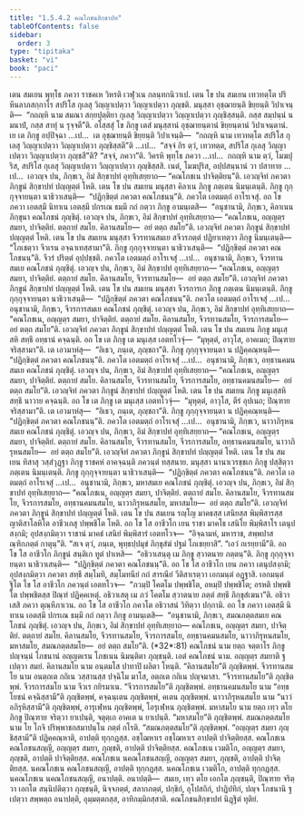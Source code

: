 ```yaml
---
title: "1.5.4.2 คณโภชนสิกฺขาปท"
tableOfContents: false
sidebar:
  order: 3
type: "tipitaka"
basket: "vi"
book: "paci"
---
```



<DynamicBreadcrumb />

<Division number="209" book="paci">

<Paragraph number="678" book="paci">
เตน สมเยน พุทฺโธ ภควา ราชคเห วิหรติ เวฬุวเน กลนฺทกนิวาเป. เตน โข ปน สมเยน เทวทตฺโต ปริหีนลาภสกฺกาโร สปริโส กุเลสุ วิญฺญาเปตฺวา วิญฺญาเปตฺวา ภุญฺชติ. มนุสฺสา อุชฺฌายนฺติ ขิยฺยนฺติ วิปาเจนฺติ—  “กถญฺหิ นาม สมณา สกฺยปุตฺติยา กุเลสุ วิญฺญาเปตฺวา วิญฺญาเปตฺวา ภุญฺชิสฺสนฺติ. กสฺส สมฺปนฺนํ น มนาปํ, กสฺส สาทุํ น รุจฺจตี”ติ.
</Paragraph>

<Paragraph number="679" book="paci">
อโสฺสสุํ โข ภิกฺขู เตสํ มนุสฺสานํ อุชฺฌายนฺตานํ ขิยฺยนฺตานํ วิปาเจนฺตานํ. เย เต ภิกฺขู อปฺปิจฺฉา …เป…  เต อุชฺฌายนฺติ ขิยฺยนฺติ วิปาเจนฺติ—  “กถญฺหิ นาม เทวทตฺโต สปริโส กุเลสุ วิญฺญาเปตฺวา วิญฺญาเปตฺวา ภุญฺชิสฺสตี”ติ …เป…  “สจฺจํ กิร ตฺวํ, เทวทตฺต, สปริโส กุเลสุ วิญฺญาเปตฺวา วิญฺญาเปตฺวา ภุญฺชสี”ติ? “สจฺจํ, ภควา”ติ. วิครหิ พุทฺโธ ภควา …เป…  กถญฺหิ นาม ตฺวํ, โมฆปุริส, สปริโส กุเลสุ วิญฺญาเปตฺวา วิญฺญาเปตฺวา ภุญฺชิสฺสสิ. เนตํ, โมฆปุริส, อปฺปสนฺนานํ วา ปสาทาย …เป…  เอวญฺจ ปน, ภิกฺขเว, อิมํ สิกฺขาปทํ อุทฺทิเสยฺยาถ—
</Paragraph>

<Paragraph number="680" book="paci">
<Emphasis>“คณโภชเน ปาจิตฺติยนฺ”</Emphasis>ติ.
</Paragraph>

<Paragraph number="681" book="paci">
เอวญฺจิทํ ภควตา ภิกฺขูนํ สิกฺขาปทํ ปญฺญตฺตํ โหติ.
</Paragraph>

</Division>
<Division number="210" book="paci">

<Paragraph number="682" book="paci">
เตน โข ปน สมเยน มนุสฺสา คิลาเน ภิกฺขู ภตฺเตน นิมนฺเตนฺติ. ภิกฺขู กุกฺกุจฺจายนฺตา นาธิวาเสนฺติ—  “ปฏิกฺขิตฺตํ ภควตา คณโภชนนฺ”ติ. ภควโต เอตมตฺถํ อาโรเจสุํ. อถ โข ภควา เอตสฺมึ นิทาเน เอตสฺมึ ปกรเณ ธมฺมึ กถํ กตฺวา ภิกฺขู อามนฺเตสิ—  “อนุชานามิ, ภิกฺขเว, คิลาเนน ภิกฺขุนา คณโภชนํ ภุญฺชิตุํ. เอวญฺจ ปน, ภิกฺขเว, อิมํ สิกฺขาปทํ อุทฺทิเสยฺยาถ—
</Paragraph>

<Paragraph number="683" book="paci">
<Emphasis>“คณโภชเน, อญฺญตฺร สมยา, ปาจิตฺติยํ. ตตฺถายํ สมโย. คิลานสมโย—  อยํ ตตฺถ สมโย”</Emphasis>ติ.
</Paragraph>

<Paragraph number="684" book="paci">
เอวญฺจิทํ ภควตา ภิกฺขูนํ สิกฺขาปทํ ปญฺญตฺตํ โหติ.
</Paragraph>

</Division>
<Division number="211" book="paci">

<Paragraph number="685" book="paci">
เตน โข ปน สมเยน มนุสฺสา จีวรทานสมเย สจีวรภตฺตํ ปฏิยาเทตฺวา ภิกฺขู นิมนฺเตนฺติ—  “โภเชตฺวา จีวเรน อจฺฉาเทสฺสามา”ติ. ภิกฺขู กุกฺกุจฺจายนฺตา นาธิวาเสนฺติ—  “ปฏิกฺขิตฺตํ ภควตา คณโภชนนฺ”ติ. จีวรํ ปริตฺตํ อุปฺปชฺชติ. ภควโต เอตมตฺถํ อาโรเจสุํ …เป…  อนุชานามิ, ภิกฺขเว, จีวรทานสมเย คณโภชนํ ภุญฺชิตุํ. เอวญฺจ ปน, ภิกฺขเว, อิมํ สิกฺขาปทํ อุทฺทิเสยฺยาถ—
</Paragraph>

<Paragraph number="686" book="paci">
<Emphasis>“คณโภชเน, อญฺญตฺร สมยา, ปาจิตฺติยํ. ตตฺถายํ สมโย. คิลานสมโย, จีวรทานสมโย—  อยํ ตตฺถ สมโย”</Emphasis>ติ.
</Paragraph>

<Paragraph number="687" book="paci">
เอวญฺจิทํ ภควตา ภิกฺขูนํ สิกฺขาปทํ ปญฺญตฺตํ โหติ.
</Paragraph>

</Division>
<Division number="212" book="paci">

<Paragraph number="688" book="paci">
เตน โข ปน สมเยน มนุสฺสา จีวรการเก ภิกฺขู ภตฺเตน นิมนฺเตนฺติ. ภิกฺขู กุกฺกุจฺจายนฺตา นาธิวาเสนฺติ—  “ปฏิกฺขิตฺตํ ภควตา คณโภชนนฺ”ติ. ภควโต เอตมตฺถํ อาโรเจสุํ …เป…  อนุชานามิ, ภิกฺขเว, จีวรการสมเย คณโภชนํ ภุญฺชิตุํ. เอวญฺจ ปน, ภิกฺขเว, อิมํ สิกฺขาปทํ อุทฺทิเสยฺยาถ—
</Paragraph>

<Paragraph number="689" book="paci">
<Emphasis>“คณโภชเน, อญฺญตฺร สมยา, ปาจิตฺติยํ. ตตฺถายํ สมโย. คิลานสมโย, จีวรทานสมโย, จีวรการสมโย—  อยํ ตตฺถ สมโย”</Emphasis>ติ.
</Paragraph>

<Paragraph number="690" book="paci">
เอวญฺจิทํ ภควตา ภิกฺขูนํ สิกฺขาปทํ ปญฺญตฺตํ โหติ.
</Paragraph>

</Division>
<Division number="213" book="paci">

<Paragraph number="691" book="paci">
เตน โข ปน สมเยน ภิกฺขู มนุเสฺสหิ สทฺธึ อทฺธานํ คจฺฉนฺติ. อถ โข เต ภิกฺขู เต มนุเสฺส เอตทโวจุํ—  “มุหุตฺตํ, อาวุโส, อาคเมถ; ปิณฺฑาย จริสฺสามา”ติ. เต เอวมาหํสุ—  “อิเธว, ภนฺเต, ภุญฺชถา”ติ. ภิกฺขู กุกฺกุจฺจายนฺตา น ปฏิคฺคณฺหนฺติ—  “ปฏิกฺขิตฺตํ ภควตา คณโภชนนฺ”ติ. ภควโต เอตมตฺถํ อาโรเจสุํ …เป…  อนุชานามิ, ภิกฺขเว, อทฺธานคมนสมเย คณโภชนํ ภุญฺชิตุํ. เอวญฺจ ปน, ภิกฺขเว, อิมํ สิกฺขาปทํ อุทฺทิเสยฺยาถ—
</Paragraph>

<Paragraph number="692" book="paci">
<Emphasis>“คณโภชเน, อญฺญตฺร สมยา, ปาจิตฺติยํ. ตตฺถายํ สมโย. คิลานสมโย, จีวรทานสมโย, จีวรการสมโย, อทฺธานคมนสมโย—  อยํ ตตฺถ สมโย”</Emphasis>ติ.
</Paragraph>

<Paragraph number="693" book="paci">
เอวญฺจิทํ ภควตา ภิกฺขูนํ สิกฺขาปทํ ปญฺญตฺตํ โหติ.
</Paragraph>

</Division>
<Division number="214" book="paci">

<Paragraph number="694" book="paci">
เตน โข ปน สมเยน ภิกฺขู มนุเสฺสหิ สทฺธึ นาวาย คจฺฉนฺติ. อถ โข เต ภิกฺขู เต มนุเสฺส เอตทโวจุํ—  “มุหุตฺตํ, อาวุโส, ตีรํ อุปเนถ; ปิณฺฑาย จริสฺสามา”ติ. เต เอวมาหํสุ—  “อิเธว, ภนฺเต, ภุญฺชถา”ติ. ภิกฺขู กุกฺกุจฺจายนฺตา น ปฏิคฺคณฺหนฺติ—  “ปฏิกฺขิตฺตํ ภควตา คณโภชนนฺ”ติ. ภควโต เอตมตฺถํ อาโรเจสุํ …เป…  อนุชานามิ, ภิกฺขเว, นาวาภิรุหนสมเย คณโภชนํ ภุญฺชิตุํ. เอวญฺจ ปน, ภิกฺขเว, อิมํ สิกฺขาปทํ อุทฺทิเสยฺยาถ—
</Paragraph>

<Paragraph number="695" book="paci">
<Emphasis>“คณโภชเน, อญฺญตฺร สมยา, ปาจิตฺติยํ. ตตฺถายํ สมโย. คิลานสมโย, จีวรทานสมโย, จีวรการสมโย, อทฺธานคมนสมโย, นาวาภิรุหนสมโย—  อยํ ตตฺถ สมโย”</Emphasis>ติ.
</Paragraph>

<Paragraph number="696" book="paci">
เอวญฺจิทํ ภควตา ภิกฺขูนํ สิกฺขาปทํ ปญฺญตฺตํ โหติ.
</Paragraph>

</Division>
<Division number="215" book="paci">

<Paragraph number="697" book="paci">
เตน โข ปน สมเยน ทิสาสุ วสฺสํวุฏฺฐา ภิกฺขู ราชคหํ อาคจฺฉนฺติ ภควนฺตํ ทสฺสนาย. มนุสฺสา นานาเวรชฺชเก ภิกฺขู ปสฺสิตฺวา ภตฺเตน นิมนฺเตนฺติ. ภิกฺขู กุกฺกุจฺจายนฺตา นาธิวาเสนฺติ—  “ปฏิกฺขิตฺตํ ภควตา คณโภชนนฺ”ติ. ภควโต เอตมตฺถํ อาโรเจสุํ …เป…  อนุชานามิ, ภิกฺขเว, มหาสมเย คณโภชนํ ภุญฺชิตุํ. เอวญฺจ ปน, ภิกฺขเว, อิมํ สิกฺขาปทํ อุทฺทิเสยฺยาถ—
</Paragraph>

<Paragraph number="698" book="paci">
<Emphasis>“คณโภชเน, อญฺญตฺร สมยา, ปาจิตฺติยํ. ตตฺถายํ สมโย. คิลานสมโย, จีวรทานสมโย, จีวรการสมโย, อทฺธานคมนสมโย, นาวาภิรุหนสมโย, มหาสมโย—  อยํ ตตฺถ สมโย”</Emphasis>ติ.
</Paragraph>

<Paragraph number="699" book="paci">
เอวญฺจิทํ ภควตา ภิกฺขูนํ สิกฺขาปทํ ปญฺญตฺตํ โหติ.
</Paragraph>

</Division>
<Division number="216" book="paci">

<Paragraph number="700" book="paci">
เตน โข ปน สมเยน รญฺโญ มาคธสฺส เสนิยสฺส พิมฺพิสารสฺส ญาติสาโลหิโต อาชีวเกสุ ปพฺพชิโต โหติ. อถ โข โส อาชีวโก เยน ราชา มาคโธ เสนิโย พิมฺพิสาโร เตนุปสงฺกมิ; อุปสงฺกมิตฺวา ราชานํ มาคธํ เสนิยํ พิมฺพิสารํ เอตทโวจ—  “อิจฺฉามหํ, มหาราช, สพฺพปาสณฺฑิกภตฺตํ กาตุนฺ”ติ. “สเจ ตฺวํ, ภนฺเต, พุทฺธปฺปมุขํ ภิกฺขุสํฆํ ปฐมํ โภเชยฺยาสิ”. “เอวํ กเรยฺยามี”ติ. อถ โข โส อาชีวโก ภิกฺขูนํ สนฺติเก ทูตํ ปาเหสิ—  “อธิวาเสนฺตุ เม ภิกฺขู สฺวาตนาย ภตฺตนฺ”ติ. ภิกฺขู กุกฺกุจฺจายนฺตา นาธิวาเสนฺติ—  “ปฏิกฺขิตฺตํ ภควตา คณโภชนนฺ”ติ. อถ โข โส อาชีวโก เยน ภควา เตนุปสงฺกมิ; อุปสงฺกมิตฺวา ภควตา สทฺธึ สมฺโมทิ, สมฺโมทนียํ กถํ สารณียํ วีติสาเรตฺวา เอกมนฺตํ อฏฺฐาสิ. เอกมนฺตํ ฐิโต โข โส อาชีวโก ภควนฺตํ เอตทโวจ—  “ภวมฺปิ โคตโม ปพฺพชิโต, อหมฺปิ ปพฺพชิโต; อรหติ ปพฺพชิโต ปพฺพชิตสฺส ปิณฺฑํ ปฏิคฺคเหตุํ. อธิวาเสตุ เม ภวํ โคตโม สฺวาตนาย ภตฺตํ สทฺธึ ภิกฺขุสํเฆนา”ติ. อธิวาเสสิ ภควา ตุณฺหีภาเวน. อถ โข โส อาชีวโก ภควโต อธิวาสนํ วิทิตฺวา ปกฺกามิ. อถ โข ภควา เอตสฺมึ นิทาเน เอตสฺมึ ปกรเณ ธมฺมึ กถํ กตฺวา ภิกฺขู อามนฺเตสิ—  “อนุชานามิ, ภิกฺขเว, สมณภตฺตสมเย คณโภชนํ ภุญฺชิตุํ. เอวญฺจ ปน, ภิกฺขเว, อิมํ สิกฺขาปทํ อุทฺทิเสยฺยาถ—
</Paragraph>

</Division>
<Division number="217" book="paci">

<Paragraph number="701" book="paci">
<Emphasis>คณโภชเน, อญฺญตฺร สมยา, ปาจิตฺติยํ. ตตฺถายํ สมโย. คิลานสมโย, จีวรทานสมโย, จีวรการสมโย, อทฺธานคมนสมโย, นาวาภิรุหนสมโย, มหาสมโย, สมณภตฺตสมโย—  อยํ ตตฺถ สมโย”</Emphasis>ติ. (*32*:<Emphasis>81</Emphasis>)
</Paragraph>

</Division>
<Division number="218" book="paci">

<Paragraph number="702" book="paci">
<Emphasis>คณโภชนํ</Emphasis> นาม ยตฺถ จตฺตาโร ภิกฺขู ปญฺจนฺนํ โภชนานํ อญฺญตเรน โภชเนน นิมนฺติตา ภุญฺชนฺติ. เอตํ คณโภชนํ นาม.
</Paragraph>

<Paragraph number="703" book="paci">
<Emphasis>อญฺญตฺร สมยา</Emphasis>ติ ฐเปตฺวา สมยํ.
</Paragraph>

<Paragraph number="704" book="paci">
<Emphasis>คิลานสมโย</Emphasis> นาม อนฺตมโส ปาทาปิ ผลิตา โหนฺติ. “คิลานสมโย”ติ ภุญฺชิตพฺพํ.
</Paragraph>

<Paragraph number="705" book="paci">
<Emphasis>จีวรทานสมโย</Emphasis> นาม อนตฺถเต กถิเน วสฺสานสฺส ปจฺฉิโม มาโส, อตฺถเต กถิเน ปญฺจมาสา. “จีวรทานสมโย”ติ ภุญฺชิตพฺพํ.
</Paragraph>

<Paragraph number="706" book="paci">
<Emphasis>จีวรการสมโย</Emphasis> นาม จีวเร กยิรมาเน. “จีวรการสมโย”ติ ภุญฺชิตพฺพํ.
</Paragraph>

<Paragraph number="707" book="paci">
<Emphasis>อทฺธานคมนสมโย</Emphasis> นาม “อทฺธโยชนํ คจฺฉิสฺสามี”ติ ภุญฺชิตพฺพํ, คจฺฉนฺเตน ภุญฺชิตพฺพํ, คเตน ภุญฺชิตพฺพํ.
</Paragraph>

<Paragraph number="708" book="paci">
<Emphasis>นาวาภิรุหนสมโย</Emphasis> นาม “นาวํ อภิรุหิสฺสามี”ติ ภุญฺชิตพฺพํ, อารุเฬฺหน ภุญฺชิตพฺพํ, โอรุเฬฺหน ภุญฺชิตพฺพํ.
</Paragraph>

<Paragraph number="709" book="paci">
<Emphasis>มหาสมโย</Emphasis> นาม ยตฺถ เทฺว ตโย ภิกฺขู ปิณฺฑาย จริตฺวา ยาเปนฺติ, จตุตฺเถ อาคเต น ยาเปนฺติ. “มหาสมโย”ติ ภุญฺชิตพฺพํ.
</Paragraph>

<Paragraph number="710" book="paci">
<Emphasis>สมณภตฺตสมโย</Emphasis> นาม โย โกจิ ปริพฺพาชกสมาปนฺโน ภตฺตํ กโรติ. “สมณภตฺตสมโย”ติ ภุญฺชิตพฺพํ.
</Paragraph>

<Paragraph number="711" book="paci">
“อญฺญตฺร สมยา ภุญฺชิสฺสามี”ติ ปฏิคฺคณฺหาติ, อาปตฺติ ทุกฺกฏสฺส. อชฺโฌหาเร อชฺโฌหาเร อาปตฺติ ปาจิตฺติยสฺส.
</Paragraph>

</Division>
<Division number="219" book="paci">

<Paragraph number="712" book="paci">
คณโภชเน คณโภชนสญฺญี, อญฺญตฺร สมยา, ภุญฺชติ, อาปตฺติ ปาจิตฺติยสฺส. คณโภชเน เวมติโก, อญฺญตฺร สมยา, ภุญฺชติ, อาปตฺติ ปาจิตฺติยสฺส. คณโภชเน นคณโภชนสญฺญี, อญฺญตฺร สมยา, ภุญฺชติ, อาปตฺติ ปาจิตฺติยสฺส.
</Paragraph>

<Paragraph number="713" book="paci">
นคณโภชเน คณโภชนสญฺญี, อาปตฺติ ทุกฺกฏสฺส. นคณโภชเน เวมติโก, อาปตฺติ ทุกฺกฏสฺส. นคณโภชเน นคณโภชนสญฺญี, อนาปตฺติ.
</Paragraph>

</Division>
<Division number="220" book="paci">

<Paragraph number="714" book="paci">
อนาปตฺติ—  สมเย, เทฺว ตโย เอกโต ภุญฺชนฺติ, ปิณฺฑาย จริตฺวา เอกโต สนฺนิปติตฺวา ภุญฺชนฺติ, นิจฺจภตฺตํ, สลากภตฺตํ, ปกฺขิกํ, อุโปสถิกํ, ปาฏิปทิกํ, ปญฺจ โภชนานิ ฐเปตฺวา สพฺพตฺถ อนาปตฺติ, อุมฺมตฺตกสฺส, อาทิกมฺมิกสฺสาติ.

</Paragraph>
</Division>

<Paragraph number="715" type="center" book="paci">
คณโภชนสิกฺขาปทํ นิฏฺฐิตํ ทุติยํ.
</Paragraph>